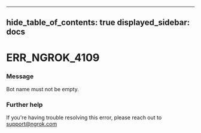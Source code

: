 

---
hide_table_of_contents: true
displayed_sidebar: docs
---


# ERR_NGROK_4109

### Message
Bot name must not be empty.

<ErrorDetails error="err_ngrok_4109" />



### Further help
If you're having trouble resolving this error, please reach out to [support@ngrok.com](mailto:support@ngrok.com?subject=Help%20with%20ERR_NGROK_4109)

